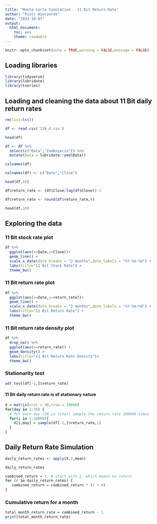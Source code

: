 ---
title: "Monte Carlo Simulation - 11 Bit Return Rate"
author: "Piotr Wieczorek"
date: "2023-10-07"
output: 
  html_document: 
    toc: yes
    theme: readable
---

```{r setup, include=FALSE}
knitr::opts_chunk$set(echo = TRUE,warning = FALSE,message = FALSE)
```

## Loading libraries

```{r}
library(tidyverse)
library(lubridate)
library(tseries)
```

## Loading and cleaning the data about 11 Bit daily return rates

```{r}
rm(list=ls())
```

```{r}
df <- read.csv('11b_d.csv')
```

```{r}
head(df)
```

```{r}
df <- df %>%
  select(c("Data","Zamkniecie")) %>%
  mutate(Data = lubridate::ymd(Data))
```

```{r}
colnames(df)
```
```{r}
colnames(df) <- c("Date","Close")
```

```{r}
head(df,10)
```

```{r}
df$return_rate <- (df$Close/lag(df$Close))-1
```

```{r}
df$return_rate <- round(df$return_rate,4)
```

```{r}
head(df,10)
```

## Exploring the data

### 11 Bit stock rate plot

```{r,fig.width=10}
df %>%
  ggplot(aes(x=Date,y=Close))+ 
  geom_line() + 
  scale_x_date(date_breaks = "2 months",date_labels = "%Y-%m-%d") + 
  labs(title="11 Bit Stock Rate") + 
  theme_bw()
```



### 11 Bit return rate plot

```{r,fig.width=10}
df %>%
  ggplot(aes(x=Date,y=return_rate))+ 
  geom_line() + 
  scale_x_date(date_breaks = "2 months",date_labels = "%Y-%m-%d") + 
  labs(title="11 Bit Return Rate") + 
  theme_bw()
```

### 11 Bit return rate density plot

```{r}
df %>%
  drop_na() %>%
  ggplot(aes(x=return_rate)) + 
  geom_density() + 
  labs(title="11 Bit Return Rate Density")+
  theme_bw()
```

### Stationarity test

```{r}
adf.test(df[-1,]$return_rate)
```

#### 11 Bit daily return rate is of stationary nature

```{r}
X = matrix(ncol = 30,nrow = 10000)
for(day in 1:30) {
  # for each day (30 in total) sample the return rate 100000 times
  for(i in 1:10000){
    X[i,day] = sample(df[-1,]$return_rate,1)
  }
}
```

## Daily Return Rate Simulation

```{r}
daily_return_rates <- apply(X,2,mean)
```

```{r}
daily_return_rates
```
```{r}
combined_return = 1  # start with 1, which means no return
for (r in daily_return_rates) {
   combined_return = combined_return * (1 + r)
}
```


### Cumulative return for a month

```{r}
total_month_return_rate = combined_return - 1
print(total_month_return_rate)
```



